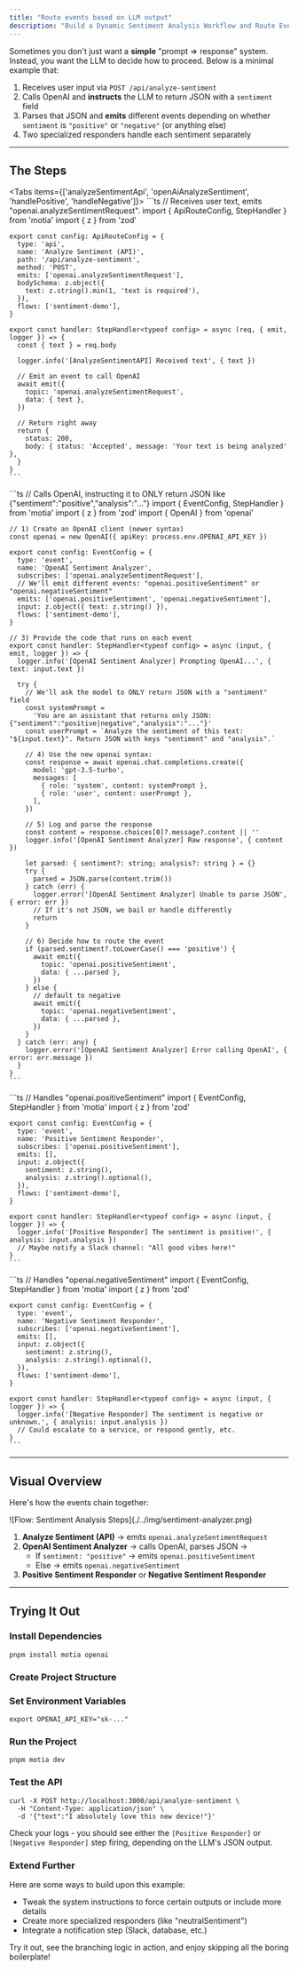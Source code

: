 ```yaml
---
title: "Route events based on LLM output"
description: "Build a Dynamic Sentiment Analysis Workflow and Route Events Based on LLM Output"
---
```


Sometimes you don't just want a **simple** "prompt => response" system. Instead, you want the LLM to decide how to proceed. Below is a minimal example that:

1. Receives user input via `POST /api/analyze-sentiment`
2. Calls OpenAI and **instructs** the LLM to return JSON with a `sentiment` field
3. Parses that JSON and **emits** different events depending on whether `sentiment` is `"positive"` or `"negative"` (or anything else)
4. Two specialized responders handle each sentiment separately

---

## The Steps

<Folder name="steps" defaultOpen>
  <File name="analyzeSentimentApi.step.ts" />
  <File name="openAiAnalyzeSentiment.step.ts" />
  <File name="handlePositive.step.ts" />
  <File name="handleNegative.step.ts" />
</Folder>

<Tabs items={['analyzeSentimentApi', 'openAiAnalyzeSentiment', 'handlePositive', 'handleNegative']}>
  <Tab value="analyzeSentimentApi">
    ```ts
    // Receives user text, emits "openai.analyzeSentimentRequest".
    import { ApiRouteConfig, StepHandler } from 'motia'
    import { z } from 'zod'

    export const config: ApiRouteConfig = {
      type: 'api',
      name: 'Analyze Sentiment (API)',
      path: '/api/analyze-sentiment',
      method: 'POST',
      emits: ['openai.analyzeSentimentRequest'],
      bodySchema: z.object({
        text: z.string().min(1, 'text is required'),
      }),
      flows: ['sentiment-demo'],
    }

    export const handler: StepHandler<typeof config> = async (req, { emit, logger }) => {
      const { text } = req.body

      logger.info('[AnalyzeSentimentAPI] Received text', { text })

      // Emit an event to call OpenAI
      await emit({
        topic: 'openai.analyzeSentimentRequest',
        data: { text },
      })

      // Return right away
      return {
        status: 200,
        body: { status: 'Accepted', message: 'Your text is being analyzed' },
      }
    }
    ```

  </Tab>
  <Tab value="openAiAnalyzeSentiment">
    ```ts
    // Calls OpenAI, instructing it to ONLY return JSON like {"sentiment":"positive","analysis":"..."}
    import { EventConfig, StepHandler } from 'motia'
    import { z } from 'zod'
    import { OpenAI } from 'openai'

    // 1) Create an OpenAI client (newer syntax)
    const openai = new OpenAI({ apiKey: process.env.OPENAI_API_KEY })

    export const config: EventConfig = {
      type: 'event',
      name: 'OpenAI Sentiment Analyzer',
      subscribes: ['openai.analyzeSentimentRequest'],
      // We'll emit different events: "openai.positiveSentiment" or "openai.negativeSentiment"
      emits: ['openai.positiveSentiment', 'openai.negativeSentiment'],
      input: z.object({ text: z.string() }),
      flows: ['sentiment-demo'],
    }

    // 3) Provide the code that runs on each event
    export const handler: StepHandler<typeof config> = async (input, { emit, logger }) => {
      logger.info('[OpenAI Sentiment Analyzer] Prompting OpenAI...', { text: input.text })

      try {
        // We'll ask the model to ONLY return JSON with a "sentiment" field
        const systemPrompt =
          'You are an assistant that returns only JSON: {"sentiment":"positive|negative","analysis":"..."}'
        const userPrompt = `Analyze the sentiment of this text: "${input.text}". Return JSON with keys "sentiment" and "analysis".`

        // 4) Use the new openai syntax:
        const response = await openai.chat.completions.create({
          model: 'gpt-3.5-turbo',
          messages: [
            { role: 'system', content: systemPrompt },
            { role: 'user', content: userPrompt },
          ],
        })

        // 5) Log and parse the response
        const content = response.choices[0]?.message?.content || ''
        logger.info('[OpenAI Sentiment Analyzer] Raw response', { content })

        let parsed: { sentiment?: string; analysis?: string } = {}
        try {
          parsed = JSON.parse(content.trim())
        } catch (err) {
          logger.error('[OpenAI Sentiment Analyzer] Unable to parse JSON', { error: err })
          // If it's not JSON, we bail or handle differently
          return
        }

        // 6) Decide how to route the event
        if (parsed.sentiment?.toLowerCase() === 'positive') {
          await emit({
            topic: 'openai.positiveSentiment',
            data: { ...parsed },
          })
        } else {
          // default to negative
          await emit({
            topic: 'openai.negativeSentiment',
            data: { ...parsed },
          })
        }
      } catch (err: any) {
        logger.error('[OpenAI Sentiment Analyzer] Error calling OpenAI', { error: err.message })
      }
    }
    ```

  </Tab>
  <Tab value="handlePositive">
    ```ts
    // Handles "openai.positiveSentiment"
    import { EventConfig, StepHandler } from 'motia'
    import { z } from 'zod'

    export const config: EventConfig = {
      type: 'event',
      name: 'Positive Sentiment Responder',
      subscribes: ['openai.positiveSentiment'],
      emits: [],
      input: z.object({
        sentiment: z.string(),
        analysis: z.string().optional(),
      }),
      flows: ['sentiment-demo'],
    }

    export const handler: StepHandler<typeof config> = async (input, { logger }) => {
      logger.info('[Positive Responder] The sentiment is positive!', { analysis: input.analysis })
      // Maybe notify a Slack channel: "All good vibes here!"
    }
    ```

  </Tab>
  <Tab value="handleNegative">
    ```ts
    // Handles "openai.negativeSentiment"
    import { EventConfig, StepHandler } from 'motia'
    import { z } from 'zod'

    export const config: EventConfig = {
      type: 'event',
      name: 'Negative Sentiment Responder',
      subscribes: ['openai.negativeSentiment'],
      emits: [],
      input: z.object({
        sentiment: z.string(),
        analysis: z.string().optional(),
      }),
      flows: ['sentiment-demo'],
    }

    export const handler: StepHandler<typeof config> = async (input, { logger }) => {
      logger.info('[Negative Responder] The sentiment is negative or unknown.', { analysis: input.analysis })
      // Could escalate to a service, or respond gently, etc.
    }
    ```

  </Tab>
</Tabs>

---

## Visual Overview

Here's how the events chain together:

<div className="my-8">![Flow: Sentiment Analysis Steps](./../img/sentiment-analyzer.png)</div>

1. **Analyze Sentiment (API)** → emits `openai.analyzeSentimentRequest`
2. **OpenAI Sentiment Analyzer** → calls OpenAI, parses JSON →
   - If `sentiment: "positive"` → emits `openai.positiveSentiment`
   - Else → emits `openai.negativeSentiment`
3. **Positive Sentiment Responder** or **Negative Sentiment Responder**

---

## Trying It Out

<Steps>

### Install Dependencies

```shell
pnpm install motia openai
```

### Create Project Structure

<Folder name="steps" defaultOpen>
  <File name="analyzeSentimentApi.step.ts" />
  <File name="openAiAnalyzeSentiment.step.ts" />
  <File name="handlePositive.step.ts" />
  <File name="handleNegative.step.ts" />
</Folder>

### Set Environment Variables

```shell
export OPENAI_API_KEY="sk-..."
```

### Run the Project

```shell
pnpm motia dev
```

### Test the API

```shell
curl -X POST http://localhost:3000/api/analyze-sentiment \
  -H "Content-Type: application/json" \
  -d '{"text":"I absolutely love this new device!"}'
```

Check your logs - you should see either the `[Positive Responder]` or `[Negative Responder]` step firing, depending on the LLM's JSON output.

### Extend Further

Here are some ways to build upon this example:

- Tweak the system instructions to force certain outputs or include more details
- Create more specialized responders (like "neutralSentiment")
- Integrate a notification step (Slack, database, etc.)

</Steps>

Try it out, see the branching logic in action, and enjoy skipping all the boring boilerplate!
